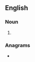 ==English==

===Noun===
{{head|en|noun form}}

# {{plural of|mounter|lang=en}}

===Anagrams===
* {{anagrams|en|a=emnorstu|montures|mournest|remounts}}